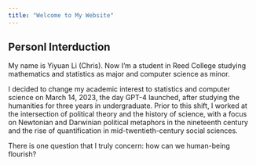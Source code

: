 ```yaml
---
title: "Welcome to My Website"
---
```


## Personl Interduction

My name is Yiyuan Li (Chris). Now I'm a student in Reed College studying mathematics and statistics as major and computer science as minor. 

I decided to change my academic interest to statistics and computer science on March 14, 2023, the day GPT-4 launched, after studying the humanities for three years in undergraduate. Prior to this shift, I worked at the intersection of political theory and the history of science, with a focus on Newtonian and Darwinian political metaphors in the nineteenth century and the rise of quantification in mid-twentieth-century social sciences.

There is one question that I truly concern: how can we human-being flourish? 